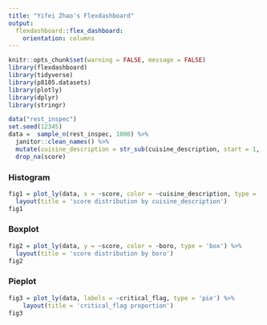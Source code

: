 ```yaml
---
title: "Yifei Zhao's Flexdashboard"
output: 
  flexdashboard::flex_dashboard:
    orientation: columns
---
```


```r
knitr::opts_chunk$set(warning = FALSE, message = FALSE) 
library(flexdashboard)
library(tidyverse)
library(p8105.datasets)
library(plotly)
library(dplyr)
library(stringr)
```

```r
data("rest_inspec")
set.seed(12345)
data =  sample_n(rest_inspec, 1000) %>% 
  janitor::clean_names() %>% 
  mutate(cuisine_description = str_sub(cuisine_description, start = 1, end = 10)) %>% 
  drop_na(score)
```

### Histogram
```r
fig1 = plot_ly(data, x = ~score, color = ~cuisine_description, type = 'histogram') %>% 
  layout(title = 'score distribution by cuisine_description')
fig1
```

### Boxplot
```r
fig2 = plot_ly(data, y = ~score, color = ~boro, type = 'box') %>% 
  layout(title = 'score distribution by boro')
fig2
```

### Pieplot
```r
fig3 = plot_ly(data, labels = ~critical_flag, type = 'pie') %>% 
    layout(title = 'critical_flag proportion')
fig3
```
